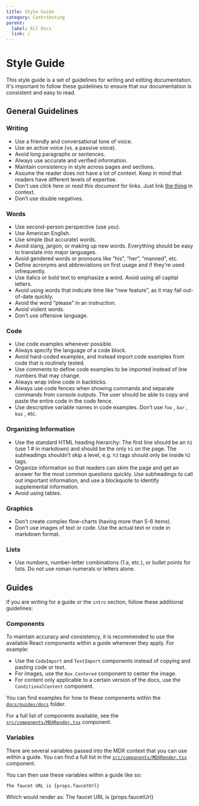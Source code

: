 ```yaml
---
title: Style Guide
category: Contributing
parent:
  label: All Docs
  link: /
---
```


# Style Guide

This style guide is a set of guidelines for writing and editing documentation. It's important to follow these guidelines to ensure that our documentation is consistent and easy to read.

## General Guidelines

### Writing

- Use a friendly and conversational tone of voice.
- Use an active voice (vs. a passive voice).
- Avoid long paragraphs or sentences.
- Always use accurate and verified information.
- Maintain consistency in style across pages and sections.
- Assume the reader does not have a lot of context. Keep in mind that readers have different levels of expertise.
- Don't use *click here* or *read this document* for links. Just link [the thing](https://en.wikipedia.org/wiki/The_Thing_(1982_film)) in context.
- Don’t use double negatives.

### Words

- Use second-person perspective (use *you*).
- Use American English.
- Use simple (but accurate) words.
- Avoid slang, jargon, or making up new words. Everything should be easy to translate into major languages.
- Avoid gendered words or pronouns like “his”, “her”, “manned”, etc.
- Define acronyms and abbreviations on first usage and if they're used infrequently.
- Use italics or bold text to emphasize a word. Avoid using all capital letters.
- Avoid using words that indicate time like “new feature”, as it may fall out-of-date quickly.
- Avoid the word “please” in an instruction.
- Avoid violent words.
- Don’t use offensive language.

### Code

- Use code examples whenever possible.
- Always specify the language of a code block.
- Avoid hard-coded examples, and instead import code examples from code that is routinely tested.
- Use comments to define code examples to be imported instead of line numbers that may change.
- Always wrap inline code in backticks.
- Always use code fences when showing commands and separate commands from console outputs. The user should be able to copy and paste the entire code in the code fence.
- Use descriptive variable names in code examples. Don’t use `foo` , `bar` , `baz` , etc.

### Organizing Information

- Use the standard HTML heading hierarchy: The first line should be an `h1` (use 1 # in markdown) and should be the only `h1` on the page. The subheadings shouldn’t skip a level, e.g. `h3` tags should only be inside `h2` tags.
- Organize information so that readers can skim the page and get an answer for the most common questions quickly. Use subheadings to call out important information, and use a blockquote to identify supplemental information.
- Avoid using tables.

### Graphics

- Don’t create complex flow-charts (having more than 5-6 items).
- Don't use images of text or code. Use the actual text or code in markdown format.

### Lists

- Use numbers, number-letter combinations (1.a, etc.), or bullet points for lists. Do not use roman numerals or letters alone.

## Guides

If you are writing for a guide or the `intro` section, follow these additional guidelines:

### Components

To maintain accuracy and consistency, it is recommended to use the available React components within a guide whenever they apply. For example:

- Use the `CodeImport` and `TextImport` components instead of copying and pasting code or text.
- For images, use the `Box.Centered` component to center the image.
- For content only applicable to a certain version of the docs, use the `ConditionalContent` component.

You can find examples for how to these components within the [`docs/guides/docs`](https://github.com/FuelLabs/docs-hub/tree/master/docs/guides/docs) folder.

For a full list of components available, see the [`src/components/MDXRender.tsx`](https://github.com/FuelLabs/docs-hub/blob/master/src/components/MDXRender.tsx) component.

### Variables

There are several variables passed into the MDX context that you can use within a guide. You can find a full list in the [`src/components/MDXRender.tsx`](https://github.com/FuelLabs/docs-hub/blob/master/src/components/MDXRender.tsx) component.

You can then use these variables within a guide like so:

```mdx
The faucet URL is {props.faucetUrl}
```

Which would render as:
The faucet URL is {props.faucetUrl}